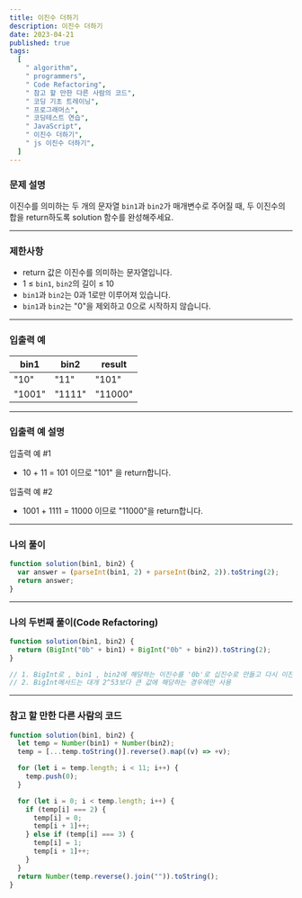 ```yaml
---
title: 이진수 더하기
description: 이진수 더하기
date: 2023-04-21
published: true
tags:
  [
    " algorithm",
    " programmers",
    " Code Refactoring",
    " 참고 할 만한 다른 사람의 코드",
    " 코딩 기초 트레이닝",
    " 프로그래머스",
    " 코딩테스트 연습",
    " JavaScript",
    " 이진수 더하기",
    " js 이진수 더하기",
  ]
---
```


### 문제 설명

이진수를 의미하는 두 개의 문자열 `bin1`과 `bin2`가 매개변수로 주어질 때, 두 이진수의 합을 return하도록 solution 함수를 완성해주세요.

---

### 제한사항

- return 값은 이진수를 의미하는 문자열입니다.
- 1 ≤ `bin1`, `bin2`의 길이 ≤ 10
- `bin1`과 `bin2`는 0과 1로만 이루어져 있습니다.
- `bin1`과 `bin2`는 "0"을 제외하고 0으로 시작하지 않습니다.

---

### 입출력 예

| bin1   | bin2   | result  |
| ------ | ------ | ------- |
| "10"   | "11"   | "101"   |
| "1001" | "1111" | "11000" |

---

### 입출력 예 설명

입출력 예 #1

- 10 + 11 = 101 이므로 "101" 을 return합니다.

입출력 예 #2

- 1001 + 1111 = 11000 이므로 "11000"을 return합니다.

---

### 나의 풀이

```jsx
function solution(bin1, bin2) {
  var answer = (parseInt(bin1, 2) + parseInt(bin2, 2)).toString(2);
  return answer;
}
```

---

### 나의 두번째 풀이(Code Refactoring)

```jsx
function solution(bin1, bin2) {
  return (BigInt("0b" + bin1) + BigInt("0b" + bin2)).toString(2);
}

// 1. BigInt로 , bin1 , bin2에 해당하는 이진수를 '0b'로 십진수로 만들고 다시 이진수 처리
// 2. BigInt메서드는 대개 2^53보다 큰 값에 해당하는 경우에만 사용
```

---

### 참고 할 만한 다른 사람의 코드

```jsx
function solution(bin1, bin2) {
  let temp = Number(bin1) + Number(bin2);
  temp = [...temp.toString()].reverse().map((v) => +v);

  for (let i = temp.length; i < 11; i++) {
    temp.push(0);
  }

  for (let i = 0; i < temp.length; i++) {
    if (temp[i] === 2) {
      temp[i] = 0;
      temp[i + 1]++;
    } else if (temp[i] === 3) {
      temp[i] = 1;
      temp[i + 1]++;
    }
  }
  return Number(temp.reverse().join("")).toString();
}
```
